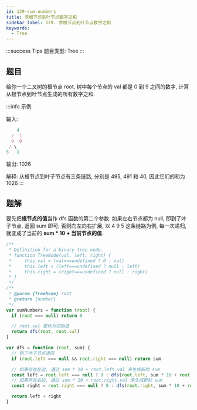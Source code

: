 ```yaml
---
id: 129-sum-numbers
title: 求根节点到叶节点数字之和
sidebar_label: 129. 求根节点到叶节点数字之和
keywords:
  - Tree
---
```


:::success Tips
题目类型: Tree
:::

## 题目

给你一个二叉树的根节点 root, 树中每个节点的 val 都是 0 到 9 之间的数字, 计算从根节点到叶节点生成的所有数字之和.

:::info 示例

输入:

```ts
    4
  /  \
  9  0
 / \
5   1
```

输出: 1026

解释: 从根节点到叶子节点有三条链路, 分别是 495, 491 和 40, 因此它们的和为 1026
:::

## 题解

要先把**根节点的值**当作 dfs 函数的第二个参数. 如果左右节点都为 null, 即到了叶子节点, 返回 sum 即可; 否则向左向右扩展, 以 4 9 5 这条链路为例, 每一次递归, 就变成了当前的 **sum \* 10 + 当前节点的值**.

```ts
/**
 * Definition for a binary tree node.
 * function TreeNode(val, left, right) {
 *     this.val = (val===undefined ? 0 : val)
 *     this.left = (left===undefined ? null : left)
 *     this.right = (right===undefined ? null : right)
 * }
 */
/**
 * @param {TreeNode} root
 * @return {number}
 */
var sumNumbers = function (root) {
  if (root === null) return 0

  // root.val 要作为初始值
  return dfs(root, root.val)
}

var dfs = function (root, sum) {
  // 到了叶子节点返回
  if (root.left === null && root.right === null) return sum

  // 如果存在左边, 通过 sum * 10 + root.left.val 来生成新的 sum
  const left = root.left === null ? 0 : dfs(root.left, sum * 10 + root.left.val)
  // 如果存在右边, 通过 sum * 10 + root.right.val 来生成新的 sum
  const right = root.right === null ? 0 : dfs(root.right, sum * 10 + root.right.val)

  return left + right
}
```
